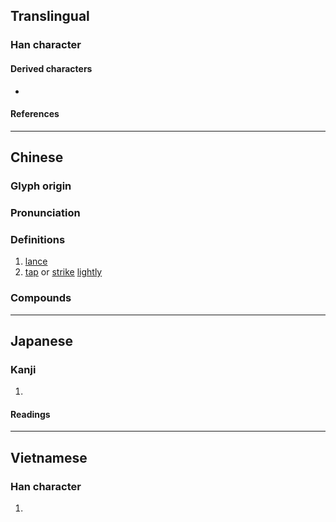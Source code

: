 {{also|戞}}
{{character info}}
{{character info|0x2F8B3}}
==Translingual==

===Han character===
{{Han char|rn=62|rad=戈|as=07|sn=11|four=10503|canj=MUI|ids=⿱𦣻戈}}

====Derived characters====
* {{l|mul|[[𢧖]], [[嘎]], [[𢟟]], [[𣼸]], [[𬫿]], [[𬲚]]([[𬳎]]), [[𦸘]]}}

====References====
{{Han ref|kx=0413.040|dkj=11598|dj=0755.300|hdz=21406.070|uh=621B}}

----

==Chinese==
{{zh-forms}}

===Glyph origin===
{{Han etym}}

===Pronunciation===
{{zh-pron
|m=jiá
|m-s=
|c=aat3,gaat3
|c-t=
|g=
|h=pfs=
|j=
|mb=
|md=
|mn=
|mn-t=
|w=
|x=
|mc=y
|oc=y
|ma=
|cat=n,v
}}

===Definitions===
{{zh-hanzi}}

# [[lance]]
# [[tap]] or [[strike]] [[lightly]]

===Compounds===
{{zh-der|戛玉鏘金|敲冰戛玉|摩戛|戛玉敲冰|戛然而止|戛戛|戛然|戛玉敲金|戛雲}}

----

==Japanese==

===Kanji===
{{ja-kanji|grade=|rs=戈07}}

# {{rfdef|ja|sort=戈07}}

====Readings====
{{ja-readings
|goon=けち
|kanon=かつ
|kun=ほこ
}}

----

==Vietnamese==

===Han character===
{{vi-readings|rs=戈07|reading=giát}}

# {{rfdef|vi|sort=戈07}}